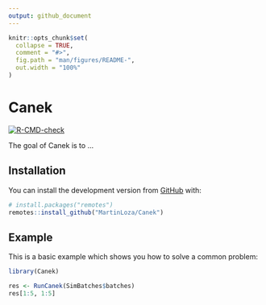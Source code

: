 ```yaml
---
output: github_document
---
```


<!-- README.md is generated from README.Rmd. Please edit that file -->

```r
knitr::opts_chunk$set(
  collapse = TRUE,
  comment = "#>",
  fig.path = "man/figures/README-",
  out.width = "100%"
)
```

# Canek

<!-- badges: start -->
[![R-CMD-check](https://github.com/MartinLoza/Canek/workflows/R-CMD-check/badge.svg)](https://github.com/MartinLoza/Canek/actions)
<!-- badges: end -->

The goal of Canek is to ...

## Installation

<!--
You can install the released version of Canek from [CRAN](https://CRAN.R-project.org) with:

``` r
install.packages("Canek")
```
-->

You can install the development version from [GitHub](https://github.com/) with:

``` r
# install.packages("remotes")
remotes::install_github("MartinLoza/Canek")
```
## Example

This is a basic example which shows you how to solve a common problem:

```r
library(Canek)

res <- RunCanek(SimBatches$batches)
res[1:5, 1:5]
```

